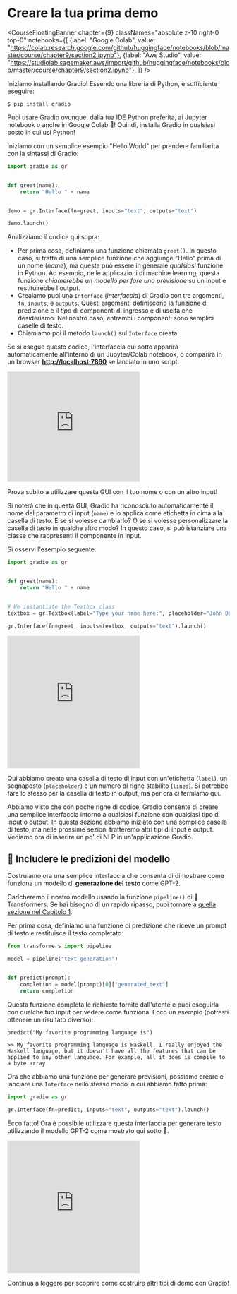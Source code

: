 # Creare la tua prima demo

<CourseFloatingBanner chapter={9}
  classNames="absolute z-10 right-0 top-0"
  notebooks={[
    {label: "Google Colab", value: "https://colab.research.google.com/github/huggingface/notebooks/blob/master/course/chapter9/section2.ipynb"},
    {label: "Aws Studio", value: "https://studiolab.sagemaker.aws/import/github/huggingface/notebooks/blob/master/course/chapter9/section2.ipynb"},
]} />

Iniziamo installando Gradio! Essendo una libreria di Python, è sufficiente eseguire:

`$ pip install gradio `

Puoi usare Gradio ovunque, dalla tua IDE Python preferita, ai Jupyter notebook o anche in Google Colab 🤯!
Quindi, installa Gradio in qualsiasi posto in cui usi Python!

Iniziamo con un semplice esempio "Hello World" per prendere familiarità con la sintassi di Gradio:

```py
import gradio as gr


def greet(name):
    return "Hello " + name


demo = gr.Interface(fn=greet, inputs="text", outputs="text")

demo.launch()
```

Analizziamo il codice qui sopra:

- Per prima cosa, definiamo una funzione chiamata `greet()`. In questo caso, si tratta di una semplice funzione che aggiunge "Hello" prima di un nome (_name_), ma questa può essere in generale *qualsiasi* funzione in Python. Ad esempio, nelle applicazioni di machine learning, questa funzione *chiamerebbe un modello per fare una previsione* su un input e restituirebbe l'output.
- Creaiamo puoi una `Interface` (_Interfaccia_) di Gradio con tre argomenti, `fn`, `inputs`, e `outputs`. Questi argomenti definiscono la funzione di predizione e il _tipo_ di componenti di ingresso e di uscita che desideriamo. Nel nostro caso, entrambi i componenti sono semplici caselle di testo.
- Chiamiamo poi il metodo `launch()` sul `Interface` creata.

Se si esegue questo codice, l'interfaccia qui sotto apparirà automaticamente all'interno di un Jupyter/Colab notebook, o comparirà in un browser  **[http://localhost:7860](http://localhost:7860/)** se lanciato in uno script.

<iframe src="https://course-demos-hello-world.hf.space" frameBorder="0" height="250" title="Gradio app" class="container p-0 flex-grow space-iframe" allow="accelerometer; ambient-light-sensor; autoplay; battery; camera; document-domain; encrypted-media; fullscreen; geolocation; gyroscope; layout-animations; legacy-image-formats; magnetometer; microphone; midi; oversized-images; payment; picture-in-picture; publickey-credentials-get; sync-xhr; usb; vr ; wake-lock; xr-spatial-tracking" sandbox="allow-forms allow-modals allow-popups allow-popups-to-escape-sandbox allow-same-origin allow-scripts allow-downloads"></iframe>

Prova subito a utilizzare questa GUI con il tuo nome o con un altro input!

Si noterà che in questa GUI, Gradio ha riconosciuto automaticamente il nome del parametro di input (`name`)
e lo applica come etichetta in cima alla casella di testo. E se si volesse cambiarlo?
O se si volesse personalizzare la casella di testo in qualche altro modo? In questo caso, si può
istanziare una classe che rappresenti il componente in input.

Si osservi l'esempio seguente:

```py
import gradio as gr


def greet(name):
    return "Hello " + name


# We instantiate the Textbox class
textbox = gr.Textbox(label="Type your name here:", placeholder="John Doe", lines=2)

gr.Interface(fn=greet, inputs=textbox, outputs="text").launch()
```

<iframe src="https://course-demos-hello-world-custom.hf.space" frameBorder="0" height="300" title="Gradio app" class="container p-0 flex-grow space-iframe" allow="accelerometer; ambient-light-sensor; autoplay; battery; camera; document-domain; encrypted-media; fullscreen; geolocation; gyroscope; layout-animations; legacy-image-formats; magnetometer; microphone; midi; oversized-images; payment; picture-in-picture; publickey-credentials-get; sync-xhr; usb; vr ; wake-lock; xr-spatial-tracking" sandbox="allow-forms allow-modals allow-popups allow-popups-to-escape-sandbox allow-same-origin allow-scripts allow-downloads"></iframe>

Qui abbiamo creato una casella di testo di input con un'etichetta (`label`), un segnaposto (`placeholder`) e un numero di righe stabilito (`lines`).
Si potrebbe fare lo stesso per la casella di testo in output, ma per ora ci fermiamo qui.

Abbiamo visto che con poche righe di codice, Gradio consente di creare una semplice interfaccia intorno a qualsiasi funzione
con qualsiasi tipo di input o output. In questa sezione abbiamo iniziato con una 
semplice casella di testo, ma nelle prossime sezioni tratteremo altri tipi di input e output. Vediamo ora di inserire un po' di NLP in un'applicazione Gradio.


## 🤖 Includere le predizioni del modello

Costruiamo ora una semplice interfaccia che consenta di dimostrare come funziona un modello di **generazione del testo** come GPT-2.

Caricheremo il nostro modello usando la funzione `pipeline()` di 🤗 Transformers.
Se hai bisogno di un rapido ripasso, puoi tornare a [quella sezione nel Capitolo 1](/course/chapter1/3#text-generation).

Per prima cosa, definiamo una funzione di predizione che riceve un prompt di testo e restituisce il testo completato:

```py
from transformers import pipeline

model = pipeline("text-generation")


def predict(prompt):
    completion = model(prompt)[0]["generated_text"]
    return completion
```

Questa funzione completa le richieste fornite dall'utente e puoi eseguirla con qualche tuo input per vedere come funziona. Ecco un esempio (potresti ottenere un risultato diverso):

```
predict("My favorite programming language is")
```

```
>> My favorite programming language is Haskell. I really enjoyed the Haskell language, but it doesn't have all the features that can be applied to any other language. For example, all it does is compile to a byte array.
```

Ora che abbiamo una funzione per generare previsioni, possiamo creare e lanciare una `Interface` nello stesso modo in cui abbiamo fatto prima:

```py
import gradio as gr

gr.Interface(fn=predict, inputs="text", outputs="text").launch()
```


Ecco fatto! Ora è possibile utilizzare questa interfaccia per generare testo utilizzando il modello GPT-2 come mostrato qui sotto 🤯.

<iframe src="https://course-demos-gpt-2.hf.space" frameBorder="0" height="300" title="Gradio app" class="container p-0 flex-grow space-iframe" allow="accelerometer; ambient-light-sensor; autoplay; battery; camera; document-domain; encrypted-media; fullscreen; geolocation; gyroscope; layout-animations; legacy-image-formats; magnetometer; microphone; midi; oversized-images; payment; picture-in-picture; publickey-credentials-get; sync-xhr; usb; vr ; wake-lock; xr-spatial-tracking" sandbox="allow-forms allow-modals allow-popups allow-popups-to-escape-sandbox allow-same-origin allow-scripts allow-downloads"></iframe>

Continua a leggere per scoprire come costruire altri tipi di demo con Gradio!